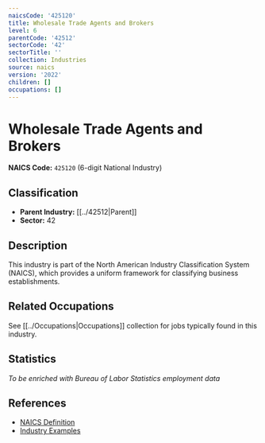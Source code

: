 ```yaml
---
naicsCode: '425120'
title: Wholesale Trade Agents and Brokers
level: 6
parentCode: '42512'
sectorCode: '42'
sectorTitle: ''
collection: Industries
source: naics
version: '2022'
children: []
occupations: []
---
```

# Wholesale Trade Agents and Brokers

**NAICS Code:** `425120` (6-digit National Industry)

## Classification

- **Parent Industry:** [[../42512|Parent]]
- **Sector:** 42

## Description

This industry is part of the North American Industry Classification System (NAICS), which provides a uniform framework for classifying business establishments.

## Related Occupations

See [[../Occupations|Occupations]] collection for jobs typically found in this industry.

## Statistics

*To be enriched with Bureau of Labor Statistics employment data*

## References

- [NAICS Definition](https://www.census.gov/naics/)
- [Industry Examples](https://www.census.gov/naics/2022NAICS/)
